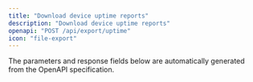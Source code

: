 ```yaml
---
title: "Download device uptime reports"
description: "Download device uptime reports"
openapi: "POST /api/export/uptime"
icon: "file-export"
---
```


<Note>
The parameters and response fields below are automatically generated from the OpenAPI specification.
</Note>
